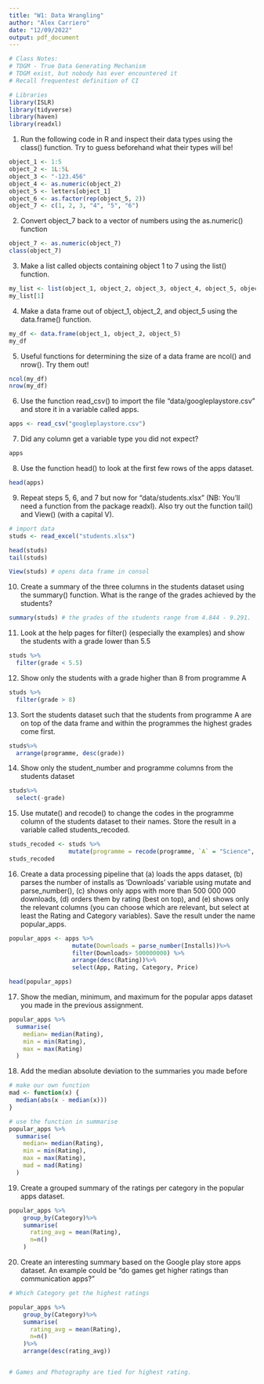 ```yaml
---
title: "W1: Data Wrangling"
author: "Alex Carriero"
date: "12/09/2022"
output: pdf_document
---
```

```r
# Class Notes: 
# TDGM - True Data Generating Mechanism 
# TDGM exist, but nobody has ever encountered it 
# Recall frequentest definition of CI 
```

```r
# Libraries
library(ISLR)
library(tidyverse)
library(haven)
library(readxl)
```

1. Run the following code in R and inspect their data types using the class() function. Try to guess beforehand what their types will be!
```r
object_1 <- 1:5
object_2 <- 1L:5L
object_3 <- "-123.456"
object_4 <- as.numeric(object_2)
object_5 <- letters[object_1]
object_6 <- as.factor(rep(object_5, 2))
object_7 <- c(1, 2, 3, "4", "5", "6")
```

2. Convert object_7 back to a vector of numbers using the as.numeric() function
```r
object_7 <- as.numeric(object_7)
class(object_7)
```

3. Make a list called objects containing object 1 to 7 using the list() function.
```r
my_list <- list(object_1, object_2, object_3, object_4, object_5, object_6, object_7)
my_list[1]
```

4. Make a data frame out of object_1, object_2, and object_5 using the data.frame() function. 
```r
my_df <- data.frame(object_1, object_2, object_5)
my_df
```

5. Useful functions for determining the size of a data frame are ncol() and nrow(). Try them out!
```r
ncol(my_df)
nrow(my_df)
```


6. Use the function read_csv() to import the file “data/googleplaystore.csv” and store it in a variable called apps.
```r
apps <- read_csv("googleplaystore.csv")
```

7. Did any column get a variable type you did not expect?
```r
apps
```

8. Use the function head() to look at the first few rows of the apps dataset. 
```r
head(apps)
```

9. Repeat steps 5, 6, and 7 but now for “data/students.xlsx” (NB: You’ll need a function from the package readxl). Also try out the function tail() and View() (with a capital V).

```r
# import data 
studs <- read_excel("students.xlsx")
```

```r
head(studs)
tail(studs)
```
```r
View(studs) # opens data frame in consol 
```

10. Create a summary of the three columns in the students dataset using the summary() function. What is the range of the grades achieved by the students?

```r
summary(studs) # the grades of the students range from 4.844 - 9.291. 
```


11. Look at the help pages for filter() (especially the examples) and show the students with a grade lower than 5.5
```r
studs %>% 
  filter(grade < 5.5)
```

12. Show only the students with a grade higher than 8 from programme A
```r
studs %>% 
  filter(grade > 8)
```
13. Sort the students dataset such that the students from programme A are on top of the data frame and within the programmes the highest grades come first.
```r
studs%>% 
  arrange(programme, desc(grade))
```
14. Show only the student_number and programme columns from the students dataset
```r
studs%>% 
  select(-grade)
```
15. Use mutate() and recode() to change the codes in the programme column of the students dataset to their names. Store the result in a variable called students_recoded. 
```r
studs_recoded <- studs %>% 
                 mutate(programme = recode(programme, `A` = "Science",  `B` = "Social Science"))
studs_recoded                  
```
16. Create a data processing pipeline that (a) loads the apps dataset, (b) parses the number of installs as ‘Downloads’ variable using mutate and parse_number(), (c) shows only apps with more than 500 000 000 downloads, (d) orders them by rating (best on top), and (e) shows only the relevant columns (you can choose which are relevant, but select at least the Rating and Category variables). Save the result under the name popular_apps.

```r
popular_apps <- apps %>% 
                  mutate(Downloads = parse_number(Installs))%>% 
                  filter(Downloads> 500000000) %>% 
                  arrange(desc(Rating))%>% 
                  select(App, Rating, Category, Price)

head(popular_apps)
```
17. Show the median, minimum, and maximum for the popular apps dataset you made in the previous assignment.
```r
popular_apps %>% 
  summarise(
    median= median(Rating), 
    min = min(Rating), 
    max = max(Rating)
  )
```
18. Add the median absolute deviation to the summaries you made before

```r
# make our own function 
mad <- function(x) {
  median(abs(x - median(x)))
}

# use the function in summarise 
popular_apps %>% 
  summarise(
    median= median(Rating), 
    min = min(Rating), 
    max = max(Rating), 
    mad = mad(Rating)
  )
```
19. Create a grouped summary of the ratings per category in the popular apps dataset.
```r
popular_apps %>% 
    group_by(Category)%>% 
    summarise(
      rating_avg = mean(Rating), 
      n=n()
    )
```
20. Create an interesting summary based on the Google play store apps dataset. An example could be “do games get higher ratings than communication apps?”

```r
# Which Category get the highest ratings 

popular_apps %>% 
    group_by(Category)%>% 
    summarise(
      rating_avg = mean(Rating), 
      n=n()
    )%>% 
    arrange(desc(rating_avg))


# Games and Photography are tied for highest rating. 
```

